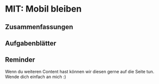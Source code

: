 # MIT: Mobil bleiben

<BasicSubjectInfo subject="mit"/>

<div className="py-4"/>

## Zusammenfassungen
<SummaryList subject="mit"/>

## Aufgabenblätter
<BasicSubjectDocumentList subject="mit"/>

## Reminder
Wenn du weiteren Content hast können wir diesen gerne auf die Seite tun. Wende dich einfach an mich :)
